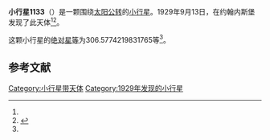 {{Infobox planet
| bgcolour = #FFFFC0
| name = 1133 Lugduna
| symbol = 
| image = 
| caption = 
| discovery = yes
| discovery_ref = 
| discoverer = {{link-en|亨德里克·范·基特|Hendrik van Gent}}
| discovery_site = [[约翰内斯堡|约翰内斯堡]] 
| discovered = 1929年9月13日
| designations = yes
| mp_name = 
| named_after = 
| alt_names = 1929 RC1/ A908 BD
| mp_category = [[主带小行星|主带小行星]]
| orbit_ref = <ref name="a">[http://ssd.jpl.nasa.gov/sbdb.cgi?sstr=1133 1133 Lugduna] {{Wayback|url=http://ssd.jpl.nasa.gov/sbdb.cgi?sstr=1133 |date=20140817065804 }}，小行星數據庫瀏覽器（JPL Small-Body Database Browser）－[[美国国家航空航天局|美国国家航空航天局]]喷气推进实验室</ref>
| epoch = 2456400.5 (2013年4月18日更新)
| aphelion = {{convert|2.594830635225329|AU|km|3|abbr=on|lk=out}}
| perihelion = {{convert|1.777735060166421|AU|km|3|abbr=on}}
| semimajor = {{convert|2.186282847695875|AU|km|3|abbr=on}}
| eccentricity = 0.186868679
| period = 1180.749984 [[日|日]]<br />3.23[[儒略年|儒略年]]
| avg_speed = 
| inclination = 5.376982945214157
| asc_node = 58.30368344765022
| mean_anomaly = 
| arg_peri = 306.5774219831765
| satellites = 
| physical_characteristics = yes
| dimensions = 
| mass = 
| density = 
| surface_grav = 
| escape_velocity = 
| sidereal_day = 
| axial_tilt = 
| pole_ecliptic_lat = 
| pole_ecliptic_lon = 
| albedo = 
| temperatures= 
| temp_name1 = 
| mean_temp_1 = 
| max_temp_1 = 
| temp_name2 = 
| max_temp_2 = 
| spectral_type = 
| abs_magnitude = 306.5774219831765
}}

'''小行星1133'''（{{lang-en|1133 Lugduna}}）是一颗围绕[[太阳|太阳]][[公转|公转]]的[[小行星|小行星]]。1929年9月13日，{{link-en|亨德里克·范·基特|Hendrik van Gent}}在约翰内斯堡发现了此天体<ref name="a" /><ref>{{cite news|title=小行星列表|url=http://cfa-www.harvard.edu/iau/lists/NumberedMPs.txt|accessdate=2013-07-08|newspaper=哈佛大学|archive-date=2008-05-17|archive-url=https://web.archive.org/web/20080517010638/http://cfa-www.harvard.edu/iau/lists/NumberedMPs.txt|dead-url=no}}</ref>。

这颗小行星的[[绝对星等|绝对星等]]为306.5774219831765等<ref name="a" />。

==参考文献==
{{reflist}}
{{Minor Planet Number|[[小行星1132|小行星1132]]|[[小行星1134|小行星1134]]}}

{{小天体}}

[[Category:小行星带天体|Category:小行星带天体]]
[[Category:1929年发现的小行星|Category:1929年发现的小行星]]

{{asteroid-stub}}